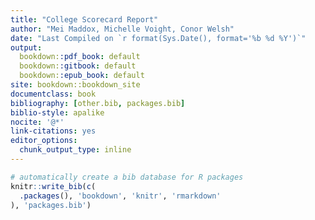 ```yaml
---
title: "College Scorecard Report"
author: "Mei Maddox, Michelle Voight, Conor Welsh"
date: "Last Compiled on `r format(Sys.Date(), format='%b %d %Y')`"
output:
  bookdown::pdf_book: default
  bookdown::gitbook: default
  bookdown::epub_book: default
site: bookdown::bookdown_site
documentclass: book
bibliography: [other.bib, packages.bib]
biblio-style: apalike
nocite: '@*'
link-citations: yes
editor_options: 
  chunk_output_type: inline
---
```


```r
# automatically create a bib database for R packages
knitr::write_bib(c(
  .packages(), 'bookdown', 'knitr', 'rmarkdown'
), 'packages.bib')
```
